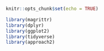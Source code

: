
```r
knitr::opts_chunk$set(echo = TRUE)

library(magrittr)
library(dplyr)
library(ggplot2)
library(tidyverse)
library(approach2)
```
